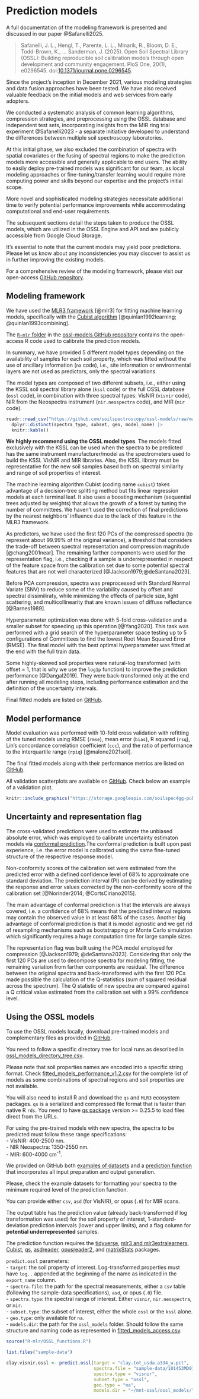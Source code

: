 # Prediction models {#sec-prediction-models}

::: {.callout-tip}
A full documentation of the modeling framework is presented and discussed in our paper @Safanelli2025.  

> Safanelli, J. L., Hengl, T., Parente, L. L., Minarik, R., Bloom, D. E., Todd-Brown, K., … Sanderman, J. (2025). Open Soil Spectral Library (OSSL): Building reproducible soil calibration models through open development and community engagement. PloS One, 20(1), e0296545. doi:[10.1371/journal.pone.0296545](https://doi.org/10.1371/journal.pone.0296545).
:::

Since the project's inception in December 2021, various modeling strategies and data fusion approaches have been tested. We have also received valuable feedback on the initial models and web services from early adopters.  

We conducted a systematic analysis of common learning algorithms, compression strategies, and preprocessing using the OSSL database and independent test sets, incorporating insights from the MIR ring trial experiment @Safanelli2023 - a separate initiative developed to understand the differences between multiple soil spectroscopy laboratories.

At this initial phase, we also excluded the combination of spectra with spatial covariates or the fusing of spectral regions to make the prediction models more accessible and generally applicable to end users. The ability to easily deploy pre-trained models was significant for our team, as local modeling approaches or fine-tuning/transfer learning would require more computing power and skills beyond our expertise and the project's initial scope.  

More novel and sophisticated modeling strategies necessitate additional time to verify potential performance improvements while accommodating computational and end-user requirements.  

The subsequent sections detail the steps taken to produce the OSSL models, which are utilized in the OSSL Engine and API and are publicly accessible from Google Cloud Storage.  

It's essential to note that the current models may yield poor predictions. Please let us know about any inconsistencies you may discover to assist us in further improving the existing models.  

For a comprehensive review of the modeling framework, please visit our open-access [GitHub repository](https://github.com/soilspectroscopy/ossl-models).

## Modeling framework

We have used the [MLR3 framework](https://mlr3book.mlr-org.com/) [@mlr3] for fitting machine learning models, specifically with the [Cubist algorithm](https://cran.r-project.org/web/packages/Cubist/vignettes/cubist.html) [@quinlan1992learning; @quinlan1993combining].

The [`R-mlr` folder](https://github.com/soilspectroscopy/ossl-models/tree/main/R-mlr) in the [ossl-models GitHub repository](https://github.com/soilspectroscopy/ossl-models) contains the open-access R code used to calibrate the prediction models.

In summary, we have provided 5 different model types depending on the availability of samples for each soil property, which was fitted without the use of ancillary information (`na` code), i.e., site information or environmental layers are not used as predictors, only the spectral variations.

The model types are composed of two different subsets, i.e., either using the KSSL soil spectral library alone (`kssl` code) or the full OSSL database (`ossl` code), in combination with three spectral types: VisNIR (`visnir` code), NIR from the Neospectra instrument (`nir.neospectra` code), and MIR (`mir` code).

```r
readr::read_csv("https://github.com/soilspectroscopy/ossl-models/raw/main/out/fitted_modeling_combinations_v1.2.csv", show_col_types = FALSE) |>
  dplyr::distinct(spectra_type, subset, geo, model_name) |>
  knitr::kable()
```

::: {.callout-tip}
**We highly recommend using the OSSL model types**. The models fitted exclusively with the KSSL can be used when the spectra to be predicted has the same instrument manufacturer/model as the spectrometers used to build the KSSL VisNIR and MIR libraries. Also, the KSSL library must be representative for the new soil samples based both on spectral similarity and range of soil properties of interest.
:::

The machine learning algorithm Cubist (coding name `cubist`) takes advantage of a decision-tree splitting method but fits linear regression models at each terminal leaf. It also uses a boosting mechanism (sequential trees adjusted by weights) that allows the growth of a forest by tuning the number of committees. We haven't used the correction of final predictions by the nearest neighbors' influence due to the lack of this feature in the MLR3 framework.

As predictors, we have used the first 120 PCs of the compressed spectra (to represent about 99.99% of the original variance), a threshold that considers the trade-off between spectral representation and compression magnitude [@chang2001near]. The remaining farther components were used for the representation flag, i.e., checking if a sample is underrepresented in respect of the feature space from the calibration set due to some potential spectral features that are not well characterized [@Jackson1979;@deSantana2023].

Before PCA compression, spectra was preprocessed with Standard Normal Variate (SNV) to reduce some of the variability caused by offset and spectral dissimiliraty, while minimizing the effects of particle size, light scattering, and multicollinearity that are known issues of diffuse reflectance [@Barnes1989].

Hyperparameter optimization was done with 5-fold cross-validation and a smaller subset for speeding up this operation [@Yang2020]. This task was performed with a grid search of the hyperparameter space testing up to 5 configurations of Committees to find the lowest Root Mean Squared Error (RMSE). The final model with the best optimal hyperparameter was fitted at the end with the full train data.

Some highly-skewed soil properties were natural-log transformed (with offset = 1, that is why we use the `log1p` function) to improve the prediction performance [@Dangal2019]. They were back-transformed only at the end after running all modeling steps, including performance estimation and the definition of the uncertainty intervals.

Final fitted models are listed on [GitHub](https://github.com/soilspectroscopy/ossl-models/blob/main/out/fitted_modeling_combinations_v1.2.csv).

## Model performance

Model evaluation was performed with 10-fold cross validation with refitting of the tuned models using RMSE (`rmse`), mean error (`bias`), R squared (`rsq`), Lin's concordance correlation coefficient (`ccc`), and the ratio of performance to the interquartile range (`rpiq`) [@malone2021soil].

The final fitted models along with their performance metrics are listed on [GitHub](https://github.com/soilspectroscopy/ossl-models/raw/main/out/fitted_models_performance_v1.2.csv).

All validation scatterplots are available on [GitHub](https://github.com/soilspectroscopy/ossl-models/tree/main/out/plots). Check below an example of a validation plot.

```r
knitr::include_graphics("https://storage.googleapis.com/soilspec4gg-public/models/log..c.tot_usda.a622_w.pct/valplot_mir_cubist_ossl_na_v1.2.png")
```

## Uncertainty and representation flag

The cross-validated predictions were used to estimate the unbiased absolute error, which was employed to calibrate uncertainty estimaton models via [conformal prediction](https://en.wikipedia.org/wiki/Conformal_prediction).The conformal prediction is built upon past experience, i.e. the error model is calibrated using the same fine-tuned structure of the respective response model.

Non-conformity scores of the calibration set were estimated from the predicted error with a defined confidence level of 68% to approximate one standard deviation. The prediction interval (PI) can be derived by estimating the response and error values corrected by the non-conformity score of the calibration set [@Norinder2014; @CortsCiriano2015].

The main advantage of conformal prediction is that the intervals are always covered, i.e. a confidence of 68% means that the predicted interval regions may contain the observed value in at least 68% of the cases. Another big advantage of conformal prediction is that it is model agnostic and we get rid of resampling mechanisms such as bootstrapping or Monte Carlo simulation which significantly requires a huge computation time for large sample sizes.  

The representation flag was built using the PCA model employed for compression [@Jackson1979; @deSantana2023]. Considering that only the first 120 PCs are used to decompose spectra for modeling fitting, the remaining variation from farther components are residual. The difference between the original spectra and back-transformed with the first 120 PCs made possible the calculation of the Q-statistics (sum of squared residual across the spectrum). The Q statistic of new spectra are compared against a Q critical value estimated from the calibration set with a 99% confidence level.

## Using the OSSL models

To use the OSSL models locally, download pre-trained models and complementary files as provided in [GitHub](https://github.com/soilspectroscopy/ossl-models/blob/main/out/fitted_models_access.csv).

You need to follow a specific directory tree for local runs as described in [ossl_models_directory_tree.csv](https://github.com/soilspectroscopy/ossl-models/blob/main/out/ossl_models_directory_tree.csv).

::: {.callout-tip}
Please note that soil properties names are encoded into a specific string format. Check [fitted_models_performance_v1.2.csv](https://github.com/soilspectroscopy/ossl-models/blob/main/out/fitted_models_performance_v1.2.csv) for the complete list of models as some combinations of spectral regions and soil properties are not available.
:::

You will also need to install R and download the `qs` and `MLR3` ecosystem packages. `qs` is a serialized and compressed file format that is faster than native R `rds`. You need to have [qs package](https://github.com/traversc/qs) version >= 0.25.5 to load files direct from the URLs.

::: {.callout-tip}
For using the pre-trained models with new spectra, the spectra to be predicted must follow these range specifications:  
- VisNIR: 400-2500 nm.  
- NIR Neospectra: 1350-2550 nm.  
- MIR: 600-4000 cm^-1^.  
:::

We provided on GitHub both [examples of datasets](https://github.com/soilspectroscopy/ossl-models/tree/main/sample-data) and a [prediction function](https://github.com/soilspectroscopy/ossl-models/blob/main/R-mlr/OSSL_functions.R) that incorporates all input preparation and output generation.

Please, check the example datasets for formatting your spectra to the minimum required level of the prediction function.

You can provide either `csv`, `asd` (for VisNIR), or opus (`.0`) for MIR scans.

The output table has the prediction value (already back-transformed if log transformation was used) for the soil property of interest, 1-standard-deviation prediction intervals (lower and upper limits), and a flag column for **potential underrepresented** samples.

The prediction function requires the [tidyverse](https://www.tidyverse.org/), [mlr3 and mlr3extralearners](https://mlr3book.mlr-org.com), [Cubist](https://topepo.github.io/Cubist//), [qs](https://github.com/traversc/qs), [asdreader](https://github.com/pierreroudier/asdreader), [opusreader2](https://github.com/spectral-cockpit/opusreader2), and [matrixStats](https://cran.rstudio.com/web/packages/matrixStats/index.html) packages.

`predict.ossl` parameters:  
- `target`: the soil property of interest. Log-transformed properties must have `log..` appended at the beginning of the name as indicated in the `export_name` column.  
- `spectra.file`: the path for the spectral measurements, either a `csv` table (following the sample-data specifications), `asd`, or opus (`.0`) file.  
- `spectra.type`: the spectral range of interest. Either `visnir`, `nir.neospectra`, or `mir`.  
- `subset.type`: the subset of interest, either the whole `ossl` or the `kssl` alone.  
- `geo.type`: only available for `na`.  
- `models.dir`: the path for the `ossl_models` folder. Should follow the same structure and naming code as represented in [fitted_models_access.csv](out/fitted_models_access.csv).  

```r
source("R-mlr/OSSL_functions.R")

list.files("sample-data")

clay.visnir.ossl <- predict.ossl(target = "clay.tot_usda.a334_w.pct",
                                 spectra.file = "sample-data/101453MD01.asd",
                                 spectra.type = "visnir",
                                 subset.type = "ossl",
                                 geo.type = "na",
                                 models.dir = "~/mnt-ossl/ossl_models/")
```
